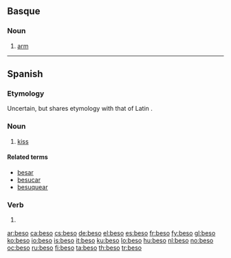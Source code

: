 ==Basque==

===Noun===
{{eu-noun}}

# [[arm]]

----

==Spanish==

===Etymology===
Uncertain, but shares etymology with that of Latin {{term|basium|bāsium|lang=la}}.

===Noun===
{{es-noun-m}}

# [[kiss]]

====Related terms====
* [[besar]]
* [[besucar]]
* [[besuquear]]

===Verb===
{{es-verb-form|besar}}

# {{es-verb form of|ending=ar|mood=indicative|tense=present|pers=1|number=singular|[[besar]]}}

[[ar:beso]]
[[ca:beso]]
[[cs:beso]]
[[de:beso]]
[[el:beso]]
[[es:beso]]
[[fr:beso]]
[[fy:beso]]
[[gl:beso]]
[[ko:beso]]
[[io:beso]]
[[is:beso]]
[[it:beso]]
[[ku:beso]]
[[lo:beso]]
[[hu:beso]]
[[nl:beso]]
[[no:beso]]
[[oc:beso]]
[[ru:beso]]
[[fi:beso]]
[[ta:beso]]
[[th:beso]]
[[tr:beso]]